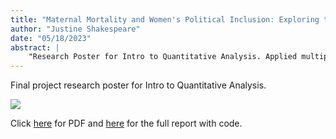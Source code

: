 ```yaml
---
title: "Maternal Mortality and Women's Political Inclusion: Exploring the impact and pathways of gender equality on maternal health"
author: "Justine Shakespeare"
date: "05/18/2023"
abstract: |
    "Research Poster for Intro to Quantitative Analysis. Applied multiple linear regression to estimate the effect of women's political inclusion on maternal mortality, controlling for confounding variables. Conducted mediation analysis to assess whether the relationship was mediated by the presence of skilled birth attendants." 
---
```


Final project research poster for Intro to Quantitative Analysis.

![](JustineShakespeare603FP.png)

Click [here](JustineShakespeare603FP.pdf) for PDF and [here](https://justineshakespeare.github.io/portfolio/posts/JS_FinalProject603.html) for the full report with code.
